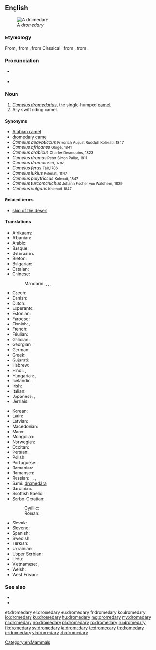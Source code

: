 ==English==
[[File:Brosen camelus dromedarius1.jpg|thumb| A ''dromedary'']]
===Etymology===
From {{etyl|fro|en}} {{term|dromadaire|lang=fro}}, from {{etyl|LL.|en}} {{term|dromedarius||kind of camel|lang=la}}, from Classical {{etyl|la|en}} {{term|dromas|dromas, dromadis|lang=la}}, from {{etyl|grc|en}} {{term|δρομάς κάμηλος||tr=dromas kamelos|running camel|lang=grc}}, from {{term|δρόμος|tr=dromos||race course|lang=grc}}.

===Pronunciation===
* {{a|UK}} {{IPA|/ˈdɹɒm.ə.də.ɹi/}}
* {{a|US}} {{IPA|/ˈdɹɑmədeɹɪ/}}

===Noun===
{{en-noun|dromedaries}}

# ''[[Camelus dromedarius]]'', the single-humped [[camel]].
# Any swift riding camel.

====Synonyms====
* [[Arabian camel]]
* [[dromedary camel]]
* ''Camelus aegyptiacus'' <small>Friedrich August Rudolph Kolenati, 1847</small>
* ''Camelus africanus'' <small>Gloger, 1841</small>
* ''Camelus arabicus'' <small>Charles Desmoulins, 1823</small>
* ''Camelus dromas'' <small>Peter Simon Pallas, 1811</small>
* ''Camelus dromos'' <small>Kerr, 1792</small>
* ''Camelus ferus'' <small>Falk,1786</small>
* ''Camelus lukius'' <small>Kolenati, 1847</small>
* ''Camelus polytrichus'' <small>Kolenati, 1847</small>
* ''Camelus turcomanichus'' <small>Johann Fischer von Waldheim, 1829</small>
* ''Camelus vulgaris'' <small>Kolenati, 1847</small>
====Related terms====
* [[ship of the desert]]

====Translations====
{{trans-top|Camelus dromedarius, the single-humped camel}}
* Afrikaans: {{t|af|dromedaris}}
* Albanian: {{t|sq|gamilja}}
* Arabic: {{t|ar|جمل عربي|m|tr=jamal ʿarabiyy|sc=Arab}} {{qualifier|lit. "Arabian camel"}}
* Basque: {{t+|eu|dromedario}}
* Belarusian: {{t|be|драмадэр|m|tr=dramadér|sc=Cyrl}}
* Breton: {{t|br|dremedal|m}}
* Bulgarian: {{t|bg|едногърба камила|f|tr=ednogǎ̀rba kamíla|sc=Cyrl}}
* Catalan: {{t|ca|dromedari|m}}
* Chinese:
*: Mandarin: {{t+|cmn|單峰駝|sc=Hani}}, {{t|cmn|单峰驼|tr=dānfēngtuó|sc=Hani}}, {{t|cmn|單峰駱駝|sc=Hani}}, {{t|cmn|单峰骆驼|tr=dānfēng luòtuo|sc=Hani}}
* Czech: {{t|cs|dromedár|m}}
* Danish: {{t|da|dromedar}}
* Dutch: {{t+|nl|dromedaris|m}}
* Esperanto: {{t|eo|dromedaro}}
* Estonian: {{t|et|dromedar}}
* Faroese: {{t|fo|dromedarur|m}}
* Finnish: {{t+|fi|dromedaari}}, {{t+|fi|yksikyttyräinen kameli}}
* French: {{t+|fr|dromadaire|m}}
* Friulian: {{t|fur|dromedari|m}}
* Galician: {{t+|gl|dromedario|m}}
* Georgian: {{t|ka|ცალკუზა აქლემი|tr=calkuza aklebi|sc=Geor}}
* German: {{t|de|Dromedar|n}}
* Greek: {{t|el|δρομάς|f|tr=dromás}}
* Gujarati: {{t|gu|સાંઢણી|sc=Gujr}}
* Hebrew: {{t|he|כרכרה|tr=khirkhôrah}}
* Hindi: {{t|hi|ऊंट|m|tr=ū̃ṇṭ|sc=Deva}}, {{t|hi|साँड़नी|sc=Deva}}
* Hungarian: {{t+|hu|dromedár}}, {{t|hu|egypúpú teve}}
* Icelandic: {{t|is|drómedari|m}}
* Irish: {{t|ga|dromadaire|m}}
* Italian: {{t+|it|dromedario|m}}
* Japanese: {{t|ja|ヒトコブラクダ|tr=hitokobu rakuda|sc=Jpan}}, {{t|ja|一瘤駱駝|tr=ひとこぶらくだ, hitokobu rakuda|sc=Jpan}}
* Jèrriais: {{t|roa-jer|dromadaire|m}}
{{trans-mid}}
* Korean: {{t+|ko|단봉낙타|tr=danbongnakta|sc=Kore}}
* Latin: {{t|la|dromedaria|f}}
* Latvian: {{t|lv|dromedārs|m}}
* Macedonian: {{t|mk|дромедар|m|tr=dromedar|sc=Cyrl}}
* Manx: {{t|gv|drommeyder}}
* Mongolian: {{t|mn|ганц бөхт тэмээ|tr=gants böht temee|sc=Cyrl}}
* Norwegian: {{t+|no|dromedar}}
* Occitan: {{t|oc|dromadari}}
* Persian: {{t+|fa|شتر|tr=šotor}}
* Polish: {{t+|pl|dromader|m}}
* Portuguese: {{t+|pt|dromedário|m}}
* Romanian: {{t+|ro|dromader}}
* Romansch: {{t|rm|dromedar}}
* Russian: {{t|ru|одногорбый верблюд|m|tr=odnogórbyj verbljúd}}, {{t+|ru|дромадер|m|tr=dromadɛ́r}}, {{t+|ru|дромедар|m|tr=dromedár}}, {{qualifier|camel or dromedary}} {{t+|ru|верблюд|m|tr=verbljúd|sc=Cyrl}}
* Sami: [[dromedára]]
* Sardinian: {{t|sc|dromedàriu}}
* Scottish Gaelic: {{t|gd|dromadair|m}}
* Serbo-Croatian:
*: Cyrillic: {{t|sh|дромедар|m}}
*: Roman: {{t|sh|dromedar|m}}
* Slovak: {{t|sk|dromedár|m}}
* Slovene: {{t+|sl|dromedar|m}}
* Spanish: {{t|es|dromedario|m}}
* Swedish: {{t+|sv|dromedar}}
* Turkish: {{t+|tr|hecin}}
* Ukrainian: {{t|uk|дромадер|m|tr=dromadér}}
* Upper Sorbian: {{t|hsb|wjelbłud}}
* Urdu: {{t|ur|اونٹ|m|tr=ū̃ṇṭ|sc=ur-Arab}}
* Vietnamese: {{t|vi|lạc đà một bướu}}, {{t|vi|lạc đà Ả Rập}}
* Welsh: {{t|cy|camel rhedeg}}
* West Frisian: {{t|fy|drommedaris}}
{{trans-bottom}}

===See also===
* {{pedialite}}
* {{Wikisource1911Enc Citation|Dromedary}}

[[Category:en:Mammals]]

[[et:dromedary]]
[[el:dromedary]]
[[eu:dromedary]]
[[fr:dromedary]]
[[ko:dromedary]]
[[io:dromedary]]
[[ku:dromedary]]
[[hu:dromedary]]
[[mg:dromedary]]
[[my:dromedary]]
[[nl:dromedary]]
[[no:dromedary]]
[[pl:dromedary]]
[[ro:dromedary]]
[[ru:dromedary]]
[[fi:dromedary]]
[[sv:dromedary]]
[[ta:dromedary]]
[[te:dromedary]]
[[th:dromedary]]
[[tr:dromedary]]
[[vi:dromedary]]
[[zh:dromedary]]